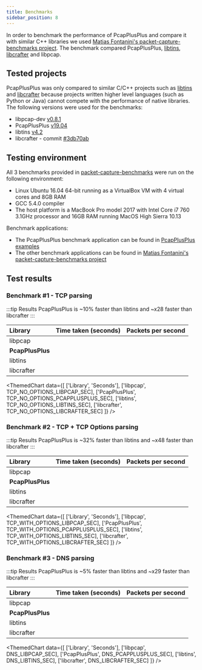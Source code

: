 ```yaml
---
title: Benchmarks
sidebar_position: 8
---
```









In order to benchmark the performance of PcapPlusPlus and compare it with similar C++ libraries we used [Matias Fontanini's packet-capture-benchmarks project](https://github.com/mfontanini/packet-capture-benchmarks). The benchmark compared PcapPlusPlus, [libtins](http://libtins.github.io/), [libcrafter](https://github.com/pellegre/libcrafter) and libpcap.

## Tested projects

PcapPlusPlus was only compared to similar C/C++ projects such as [libtins](http://libtins.github.io/) and [libcrafter](https://github.com/pellegre/libcrafter) because projects written higher level languages (such as Python or Java) cannot compete with the performance of native libraries. The following versions were used for the benchmarks:

- libpcap-dev [v0.8.1](https://www.tcpdump.org/#old-releases)
- PcapPlusPlus [v19.04](https://github.com/seladb/PcapPlusPlus/releases/tag/v19.04)
- libtins [v4.2](https://github.com/mfontanini/libtins/releases/tag/v4.2)
- libcrafter - commit [#3db70ab](https://github.com/pellegre/libcrafter/tree/3db70ab6fd62ade25de7328aaf8e9ba92696c92e)

## Testing environment

All 3 benchmarks provided in [packet-capture-benchmarks](https://github.com/mfontanini/packet-capture-benchmarks) were run on the following environment:

- Linux Ubuntu 16.04 64-bit running as a VirtualBox VM with 4 virtual cores and 8GB RAM
- GCC 5.4.0 compiler
- The host platform is a MacBook Pro model 2017 with Intel Core i7 760 3.1GHz processor and 16GB RAM running MacOS High Sierra 10.13

Benchmark applications:

- The PcapPlusPlus benchmark application can be found in [PcapPlusPlus examples](./examples#pcapplusplus-benchmark)
- The other benchmark applications can be found in [Matias Fontanini's packet-capture-benchmarks project](https://github.com/mfontanini/packet-capture-benchmarks)

## Test results

### Benchmark #1 - TCP parsing

:::tip Results
PcapPlusPlus is ~10% faster than libtins and ~x28 faster than libcrafter
:::

| Library          | Time taken (seconds)                                              | Packets per second                                                |
| :--------------- | :---------------------------------------------------------------- | :---------------------------------------------------------------- |
| libpcap          | <ConstVal value={TCP_NO_OPTIONS_LIBPCAP_SEC}></ConstVal>          | <ConstVal value={TCP_NO_OPTIONS_LIBPCAP_PPS}></ConstVal>          |
| **PcapPlusPlus** | **<ConstVal value={TCP_NO_OPTIONS_PCAPPLUSPLUS_SEC}></ConstVal>** | **<ConstVal value={TCP_NO_OPTIONS_PCAPPLUSPLUS_PPS}></ConstVal>** |
| libtins          | <ConstVal value={TCP_NO_OPTIONS_LIBTINS_SEC}></ConstVal>          | <ConstVal value={TCP_NO_OPTIONS_LIBTINS_PPS}></ConstVal>          |
| libcrafter       | <ConstVal value={TCP_NO_OPTIONS_LIBCRAFTER_SEC}></ConstVal>       | <ConstVal value={TCP_NO_OPTIONS_LIBCRAFTER_PPS}></ConstVal>       |

<ThemedChart
  data={[
    ['Library', 'Seconds'],
    ['libpcap', TCP_NO_OPTIONS_LIBPCAP_SEC],
    ['PcapPlusPlus', TCP_NO_OPTIONS_PCAPPLUSPLUS_SEC],
    ['libtins', TCP_NO_OPTIONS_LIBTINS_SEC],
    ['libcrafter', TCP_NO_OPTIONS_LIBCRAFTER_SEC]
  ]}
/>

### Benchmark #2 - TCP + TCP Options parsing

:::tip Results
PcapPlusPlus is ~32% faster than libtins and ~x48 faster than libcrafter
:::

| Library          | Time taken (seconds)                                                | Packets per second                                                  |
| :--------------- | :------------------------------------------------------------------ | :------------------------------------------------------------------ |
| libpcap          | <ConstVal value={TCP_WITH_OPTIONS_LIBPCAP_SEC}></ConstVal>          | <ConstVal value={TCP_WITH_OPTIONS_LIBPCAP_PPS}></ConstVal>          |
| **PcapPlusPlus** | **<ConstVal value={TCP_WITH_OPTIONS_PCAPPLUSPLUS_SEC}></ConstVal>** | **<ConstVal value={TCP_WITH_OPTIONS_PCAPPLUSPLUS_PPS}></ConstVal>** |
| libtins          | <ConstVal value={TCP_WITH_OPTIONS_LIBTINS_SEC}></ConstVal>          | <ConstVal value={TCP_WITH_OPTIONS_LIBTINS_PPS}></ConstVal>          |
| libcrafter       | <ConstVal value={TCP_WITH_OPTIONS_LIBCRAFTER_SEC}></ConstVal>       | <ConstVal value={TCP_WITH_OPTIONS_LIBCRAFTER_PPS}></ConstVal>       |

<ThemedChart
  data={[
    ['Library', 'Seconds'],
    ['libpcap', TCP_WITH_OPTIONS_LIBPCAP_SEC],
    ['PcapPlusPlus', TCP_WITH_OPTIONS_PCAPPLUSPLUS_SEC],
    ['libtins', TCP_WITH_OPTIONS_LIBTINS_SEC],
    ['libcrafter', TCP_WITH_OPTIONS_LIBCRAFTER_SEC]
  ]}
/>

### Benchmark #3 - DNS parsing

:::tip Results
PcapPlusPlus is ~5% faster than libtins and ~x29 faster than libcrafter
:::

| Library          | Time taken (seconds)                                   | Packets per second                                     |
| :--------------- | :----------------------------------------------------- | :----------------------------------------------------- |
| libpcap          | <ConstVal value={DNS_LIBPCAP_SEC}></ConstVal>          | <ConstVal value={DNS_LIBPCAP_PPS}></ConstVal>          |
| **PcapPlusPlus** | **<ConstVal value={DNS_PCAPPLUSPLUS_SEC}></ConstVal>** | **<ConstVal value={DNS_PCAPPLUSPLUS_PPS}></ConstVal>** |
| libtins          | <ConstVal value={DNS_LIBTINS_SEC}></ConstVal>          | <ConstVal value={DNS_LIBTINS_PPS}></ConstVal>          |
| libcrafter       | <ConstVal value={DNS_LIBCRAFTER_SEC}></ConstVal>       | <ConstVal value={DNS_LIBCRAFTER_PPS}></ConstVal>       |

<ThemedChart
  data={[
    ['Library', 'Seconds'],
    ['libpcap', DNS_LIBPCAP_SEC],
    ['PcapPlusPlus', DNS_PCAPPLUSPLUS_SEC],
    ['libtins', DNS_LIBTINS_SEC],
    ['libcrafter', DNS_LIBCRAFTER_SEC]
  ]}
/>
